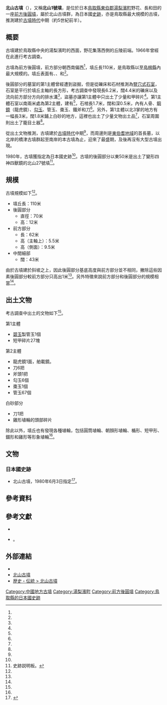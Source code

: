{{日本古墳
|名稱     = 北山古墳
|圖片     = 
|所屬     =  北山古墳群
|所在地   = 日本[[鳥取縣|鳥取縣]][[東伯郡|東伯郡]][[湯梨濱町|湯梨濱町]]野花、長和田
|形狀     = [[前方後圓墳|前方後圓墳]]
|規模     = 墳丘長110米<br>高12米
|建造時期 = [[古墳時代|古墳時代]]中期（約5世紀前半）
|墓室形態 = [[豎穴式石室|豎穴式石室]]和{{Link-ja|箱式石棺|箱式石棺}}
|被葬者   = 
|出土文物   = {{Link-ja|管玉|管玉}}、[[短甲|短甲]]碎片、[[銅鏡|銅鏡]]和刀等
|史跡指定 = 日本國史跡
|其他 = 
}}

'''北山古墳'''（{{jpn|j=北山古墳|hg=きたやまこふん|rm=Kitayamakofun}}），又稱'''北山1號墳'''，是位於日本[[鳥取縣|鳥取縣]][[東伯郡|東伯郡]][[湯梨濱町|湯梨濱町]]野花、長和田的一座[[前方後圓墳|前方後圓墳]]，屬於北山古墳群，為日本國[[史跡|史跡]]，亦是鳥取縣最大規模的古墳，推測建於[[古墳時代|古墳時代]]中期（約5世紀前半）。

== 概要 ==
古墳建於鳥取縣中央的湯梨濱町的西面，野花集落西側的丘陵前端{{Sfn|北山古墳（平凡社）|1992年}}。1966年曾經在此進行考古調查{{Sfn|北山古墳（平凡社）|1992年}}。

古墳為前方後圓墳，前方部分朝西南偏西<ref name="国指定"/>，墳丘長110米，是鳥取縣以至[[島根縣|島根縣]]內最大規模的。墳丘表面有{{Link-ja|葺石|葺石}}、{{Link-ja|圓筒埴輪|円筒埴輪}}、{{Link-ja|朝顏形埴輪|朝顔形埴輪}}和{{Link-ja|形象埴輪|形象埴輪}}<ref name="説明板"/>。

後圓部分的墓室的第1主體曾經遭到盜掘，但是從礫床和石材推測為[[豎穴式石室|豎穴式石室]]{{Sfn|北山古墳（平凡社）|1992年}}，石室是平行於墳丘主軸的長方形，考古調查中發現長6.2米，闊4.4米的礫床以及流向前方部分方向的排水溝<ref name="国指定"/>{{Sfn|北山古墳（平凡社）|1992年}}，盜墓亦讓第1主體中只出土了少量{{Link-ja|管玉|管玉}}和甲碎片<ref name="説明板"/>。第1主體石室以南兩米處為第2主體，建有{{Link-ja|箱式石棺|箱式石棺}}<ref name="国指定"/>，石棺長1.7米，闊和深0.5米，內有人骨、[[銅鏡|銅鏡]]（龍虎鏡）、[[勾玉|勾玉]]、管玉、棗玉、鐵斧和刀<ref name="国指定"/>{{Sfn|北山古墳（平凡社）|1992年}}。另外，第1主體以北3掌的地方有一幅長3米，闊1.8米鋪上白砂的地方，這裡也出土了少量文物出土品<ref name="国指定"/>，石室周圍則出土了籠目土器<ref name="説明板"/>。

從出土文物推測，古墳建於[[古墳時代|古墳時代]]中期<ref name="説明板"/>，而{{Link-ja|東鄉池|東郷池}}周邊則是[[東伯郡|東伯耆地域]]的首長墓，以北岸的橋津古墳群起至南岸的本古墳為止，迎來了最盛期，及後再沒有大型古墳出現{{Sfn|北山古墳（国指定史跡）}}。

1980年，古墳獲指定為日本國史跡<ref name="国指定"/>。古墳的後圓部分以東50米是出土了變形四神四獸鏡的北山27號墳<ref name="説明板">史跡説明板。</ref>。

== 規模 ==
古墳規模如下<ref name="国指定"/>。
* 墳丘長：110米
* 後圓部分
** 直徑：70米
** 高：12米
* 前方部分
** 長：62米
** 高（主軸上）：5.5米
** 高（側面）：9.5米
* 中間細部
** 闊：43米
由於古墳建於斜坡之上，因此後圓部分基底高度與前方部分並不相同，撇除這些因素後圓部分較前方部分只高出1米<ref name="国指定"/>。另外特徵來說前方部分和後圓部分的規模相當<ref name="国指定"/>。

== 出土文物 ==
考古調查中出土的文物如下<ref name="国指定"/>。

;第1主體
* [[碧玉|碧玉]]製管玉1個
* 短甲碎片27塊

;第2主體
* 龍虎鏡1面，舶載鏡。
* 刀6把
* 斧頭1把
* 勾玉6個
* 棗玉1個
* 管玉67個

;白砂部分
* 刀1把
* 雞形埴輪的頭部碎片

除此以外，墳丘也有發現各種埴輪，包括圓筒埴輪、朝顏形埴輪、楯形、短甲形、錣形和雞形等形象埴輪<ref name="国指定"/>。

== 文物 ==
=== 日本國史跡 ===
* 北山古墳，1980年6月3日指定<ref name="国指定">{{日本國指定文化財等數據庫|401|2137|北山古墳}}</ref>。

== 參考資料 ==
{{reflist}}

== 參考文獻 ==
* {{Cite book|editor=|author=|year=1992|script-chapter=ja:北山古墳|script-title=ja:日本歴史地名大系 32 鳥取県の地名|publisher=[[平凡社|平凡社]] |isbn=4582490328|ref={{Harvid|北山古墳（平凡社）|1992年}}}}
* {{Cite book|editor=|author=|year=|url=https://kotobank.jp/word/%E5%8C%97%E5%B1%B1%E5%8F%A4%E5%A2%B3-1443720|script-title=ja:国指定史跡ガイド|publisher=[[講談社|講談社]]|isbn=|ref={{Harvid|北山古墳（国指定史跡）}}|title=|access-date=2016-11-11|archive-date=2016-10-19|archive-url=https://web.archive.org/web/20161019145840/https://kotobank.jp/word/%E5%8C%97%E5%B1%B1%E5%8F%A4%E5%A2%B3-1443720|dead-url=no}} 。

== 外部連結 ==
* {{日本國指定文化財等數據庫|401|2137|北山古墳}}
* [http://db.pref.tottori.jp/bunkazainavi.nsf/bunkazai_web_view/C9CC99D529C2981D4925796F0007FCF0?OpenDocument 北山古墳]{{Wayback|url=http://db.pref.tottori.jp/bunkazainavi.nsf/bunkazai_web_view/C9CC99D529C2981D4925796F0007FCF0?OpenDocument |date=20160318220116 }}
* [https://web.archive.org/web/20160614041729/http://www.yurihama.jp/exp_img/100/rekishi/rekishi.html 歴史・伝統 > 北山古墳]

{{DEFAULTSORT:Kitayamakofun}}
[[Category:中國地方古墳|Category:中國地方古墳]]
[[Category:湯梨濱町|Category:湯梨濱町]]
[[Category:前方後圓墳|Category:前方後圓墳]]
[[Category:鳥取縣的日本國史跡|Category:鳥取縣的日本國史跡]]